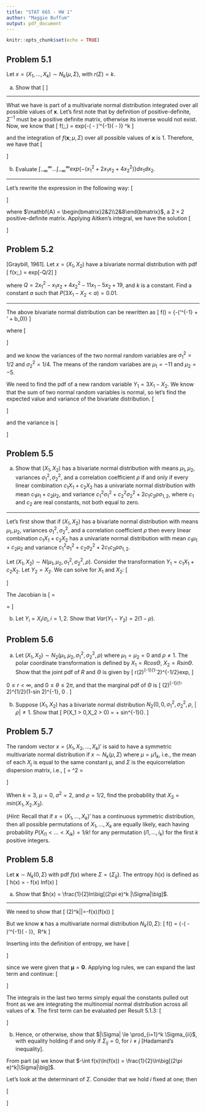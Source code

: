 ```yaml
---
title: "STAT 665 - HW 1"
author: "Maggie Buffum"
output: pdf_document
---
```


```r
knitr::opts_chunk$set(echo = TRUE)
```

## Problem 5.1
Let $x = (X_1,\dots,X_k) \sim N_k(\mu,\Sigma )$, with $r(\Sigma) = k$.
  
(a) Show that
\[
\begin{aligned}
I &= \int_{-\infty}^{\infty} \dots \int_{-\infty}^{\infty}exp\bigg\{-\frac{1}{2}(x - \mu)'\Sigma^{-1}(x  -\mu)\bigg\}dx_1\dots dx_k\\
&=(2\pi)^{k/2}|\Sigma|^{1/2}.
\end{aligned}
\]
  
***
  
What we have is part of a multivariate normal distribution integrated over all possible values of $\mathbf{x}$. Let's first note that by definition of positive-definite, $\Sigma^{-1}$ must be a positive definite matrix, otherwise its inverse would not exist. Now, we know that
\[
f(\mathbf{x};\mu,\Sigma) = \frac{1}{(2\pi)^{k/2}|\Sigma|^{1/2}}exp\bigg\{-\frac{1}{2}(\mathbf{x} - \mu)'\Sigma^{-1}(\mathbf{x} - \mu)\bigg\}\text{ for all }\mathbf{x} \in \mathcal{R}^k
\]
  
and the integration of $f(\mathbf{x};\mu,\Sigma)$ over all possible values of $\mathbf{x}$ is 1. Therefore, we have that
\[
\begin{aligned}
1 &= \int_{-\infty}^{\infty} \dots \int_{-\infty}^{\infty}\frac{1}{(2\pi)^{k/2}|\Sigma|^{1/2}}exp\bigg\{-\frac{1}{2}(x - \mu)'\Sigma^{-1}(x  -\mu)\bigg\}dx_1\dots dx_k\\
&\implies (2\pi)^{k/2}|\Sigma|^{1/2} =  \int_{-\infty}^{\infty} \dots \int_{-\infty}^{\infty}exp\bigg\{-\frac{1}{2}(x - \mu)'\Sigma^{-1}(x  -\mu)\bigg\}dx_1\dots dx_k
\end{aligned}
\]
  
(b) Evaluate $\int_{-\infty}^{\infty}\dots \int_{-\infty}^{\infty} exp\{-(x^2_1 + 2x_1x_2 + 4x_2^2)\}dx_1dx_2$.
  
***
  
Let's rewrite the expression in the following way:
\[
\begin{aligned}
&\int_{-\infty}^{\infty}\int_{-\infty}^{\infty} exp\{-(x^2_1 + 2x_1x_2 + 4x_2^2)\}dx_1dx_2\\
&=\int_{-\infty}^{\infty}\int_{-\infty}^{\infty} exp\{-\frac{1}{2}(2x^2_1 + 4x_1x_2 + 8x_2^2)\}dx_1dx_2\\
&=\int_{-\infty}^{\infty}\int_{-\infty}^{\infty} exp\{-\frac{1}{2}(\mathbf{x}'\mathbf{A}\mathbf{x})\}dx_1dx_2\\
\end{aligned}
\]
  
where $\mathbf{A} = \begin{bmatrix}2&2\\2&8\end{bmatrix}$, a $2\times 2$ positive-definite matrix. Applying Aitken's integral, we have the solution
\[
\begin{aligned}
&\int_{-\infty}^{\infty}\int_{-\infty}^{\infty} exp\{-\frac{1}{2}(\mathbf{x}'\mathbf{A}\mathbf{x})\}dx_1dx_2\\
&=(2\pi)^{2/2}|\mathbf{A}|^{-1/2}\\
&=(2\pi)\bigg|\begin{bmatrix}2 & 2\\2 & 8\end{bmatrix}\bigg|^{-1/2}\\
&=(2\pi)((2)(8) - (2)(2))^{-1/2}\\
&=(2\pi)(12)^{-1/2}\\
&=(2\pi)\frac{2}{\sqrt{3}}\\
&=\frac{\pi}{\sqrt{3}}
\end{aligned}
\]
    
## Problem 5.2
[Graybill, 1961]. Let $x = (X_1,X_2)$ have a bivariate normal distribution with pdf
\[
f(x;\mu,\Sigma) = \frac{1}{k}exp[-Q/2]
\]
  
where $Q = 2x_1^2 - x_1x_2 + 4x_2^2 - 11x_1 - 5x_2 + 19$, and *k* is a constant. Find a constant *a* such that $P(3X_1 - X_2 < a) = 0.01$.
  
---
  
The above bivariate normal distribution can be rewritten as
\[
f(\mathbf{x}) = \frac{1}{k}\exp\bigg\{-\frac{1}{2}(\mathbf{x}'\mathbf{\Sigma}^{-1}\mathbf{x} + \mathbf{x}'\mathbf{\mu} + b_0)\bigg\}
\]
  
where
\[
\begin{aligned}
\mathbf{x}'\mathbf{\Sigma}^{-1}\mathbf{x} &=
\begin{bmatrix}
x_1 & x_2
\end{bmatrix}
\begin{bmatrix}
\sigma^2_{11} & \sigma^2_{12}\\
\sigma^2_{21} & \sigma^2_{22}
\end{bmatrix}
\begin{bmatrix}
x_1\\x_2
\end{bmatrix}\\
&=\begin{bmatrix}
\sigma^2_{1}x_1 + \sigma^2_{212}x_2 & \sigma^2_{12}x_1 + \sigma^2_{2}x_2
\end{bmatrix}
\begin{bmatrix}
x_1\\x_2
\end{bmatrix}\\
&=\sigma^2_{1}x_1^2 + \sigma^2_{12}x_1x_2 + \sigma^2_{12}x_1x_2 + \sigma^2_{2}x_2^2\\
&=(2)x_1^2 + (-1/2)x_1x_2 + (-1/2)x_1x_2 + (4)x_2^2\\
&\implies \mathbf{\Sigma}^{-1} =
\begin{bmatrix}
2 & -1/2\\
-1/2 & 4
\end{bmatrix}\\
&\implies \mathbf{\Sigma} =
\begin{bmatrix}
1/2 & -2\\
-2 & 1/4
\end{bmatrix}\\
\end{aligned}
\]
  
and we know the variances of the two normal random variables are $\sigma_1^2 = 1/2$ and $\sigma_2^2 = 1/4$. The means of the random variabes are $\mu_1 = -11$ and $\mu_2 = -5$.

We need to find the pdf of a new random variable $Y_1 = 3X_1 - X_2$. We know that the sum of two normal random variables is normal, so let's find the expected value and variance of the bivariate distribution.
\[
\begin{aligned}
E[3X_1 - X_2] &= E[3X_1] - E[X_2]\\
&= 3E[X_1] - E[X_2]\\
&= 3(-11) - (-5)\\
&= -33 + 5\\
&= -28\\
\end{aligned}
\]
  
and the variance is
\[
\begin{aligned}
Var(3X_1 - X_2) &= Var(3X_1) + Var(X_2) + 2Cov(3X_1,-X_2)
\end{aligned}
\]

  
## Problem 5.5
(a) Show that $(X_1,X_2)$ has a bivariate normal distribution with means $\mu_1,\mu_2$, variances $\sigma_1^2,\sigma_2^2$, and a correlation coefficient $\rho$ if and only if every linear combination $c_1X_1 + c_2X_2$ has a univariate normal distribution with mean $c_1\mu_1 + c_2\mu_2$, and variance $c_1^2\sigma_1^2 + c_2^2\sigma_2^2 + 2c_1c_2\rho\sigma_{1,2}$, where $c_1$ and $c_2$ are real constants, not both equal to zero.
  
***
  
Let's first show that if $(X_1,X_2)$ has a bivariate normal distribution with means $\mu_1,\mu_2$, variances $\sigma_1^2,\sigma_2^2$, and a correlation coefficient $\rho$ then every linear combination $c_1X_1 + c_2X_2$ has a univariate normal distribution with mean $c_1\mu_1 + c_2\mu_2$ and variance $c_1^2\sigma_1^2 + c_2\sigma_2^2 + 2c_1c_2\rho\sigma_{1,2}$.
  
Let $(X_1,X_2)\sim N(\mu_1,\mu_2,\sigma_1^2,\sigma_2^2,\rho)$. Consider the transformation $Y_1 = c_1X_1 + c_2X_2$. Let $Y_2 = X_2$. We can solve for $X_1$ and $X_2$:
\[
\begin{aligned}
X_2 &= Y_2\\
X_1 &= \frac{1}{c_1}(Y_1 - c_2Y_2)
\end{aligned}
\]
  
The Jacobian is
\[
\mathbf{J} =
\begin{bmatrix}
\frac{1}{c_1} & -\frac{1}{c_2}\\
0 & 1
\end{bmatrix}
= \frac{1}{c_1}
\]
  
(b) Let $Y_i = X_i/\sigma_i,i=1,2$. Show that $Var(Y_1 - Y_2)=2(1 - \rho)$.
  
## Problem 5.6
(a) Let $(X_1,X_2) \sim N_2(\mu_1,\mu_2,\sigma_1^2,\sigma_2^2,\rho)$ where $\mu_1=\mu_2=0$ and $\rho \ne 1$. The polar coordinate transformation is defined by $X_1 = Rcos\Theta$, $X_2 = Rsin\Theta$. Show that the joint pdf of $R$ and $\Theta$ is given by
\[
r(2\pi)^{-1}(1-\rho^2)^{-1/2}exp\bigg[-\frac{1}{2(1-\rho^2)}r^2(1 - \rho sin 2\theta)\bigg],
\]
  
$0 \le r < \infty$, and $0 \le \theta \le 2\pi$, and that the marginal pdf of $\Theta$ is
\[
(2\pi)^{-1}(1-\rho^2)^{1/2}(1-\rho sin 2\theta)^{-1},\ 0 \le \theta \le 2\pi.
\]
  
(b) Suppose $(X_1,X_2)$ has a bivariate normal distribution $N_2(0,0,\sigma_1^2,\sigma_2^2,\rho$, $|\rho| \ne 1$. Show that
\[
P(X_1 > 0,X_2 > 0) = \frac{1}{4} + \frac{1}{2\pi}sin^{-1}(\rho).
\]
  
## Problem 5.7
The random vector $x = (X_1,X_2,\dots,X_k)'$ is said to have a symmetric multivariate normal distribution if $x \sim N_k(\mu,\Sigma)$ where $\mu = \mu1_k$, i.e., the mean of each $X_j$ is equal to the same constant $\mu$, and $\Sigma$ is the equicorrelation dispersion matrix, i.e.,
\[
\Sigma = \sigma^2 =
\begin{bmatrix}
1 & \rho & \dots & \rho\\
\rho & 1 & \dots & \rho\\
\vdots & \vdots & \ddots & \vdots\\
\rho & \rho & \dots & 1
\end{bmatrix}
\]
  
When $k=3$, $\mu=0$, $\sigma^2 = 2$, and $\rho = 1/2$, find the probability that $X_3 = min(X_1,X_2.X_3)$.
  
(*Hint:* Recall that if $x = (X_1,\dots,X_k)'$ has a continuous symmetric distribution, then all possible permutations of $X_1,\dots,X_k$ are equally likely, each having probability $P(X_{i1} < \dots < X_{ik})=1/k!$ for any permutation $(i1,\dots,i_k)$ for the first *k* positive integers.
  
## Problem 5.8
Let $\mathbf{x} \sim N_k(0,\Sigma)$ with pdf $f(x)$ where $\Sigma = \{\Sigma_{ij}\}$. The entropy $h(x)$ is defined as
\[
h(x) = - \int f(x) lnf(x)
\]
  
(a) Show that $h(x) = \frac{1}{2}ln\big[(2\pi e)^k |\Sigma|\big]$.
  
---
  
We need to show that
\[
\frac{1}{2}\ln(2\pi)^k|\Sigma|=-\int f(x)\ln(f(x)) 
\]
  
But we know $\mathbf{x}$ has a multivariate normal distribution $N_k(0,\Sigma)$:
\[
f(\mathbf{x}) = \frac{1}{(2\pi)^{k/2}|\Sigma|^{1/2}}\exp\bigg\{-\frac{1}{2}(\mathbf{x} - \mu)'\Sigma^{-1}(\mathbf{x} - \mu)\bigg\},\ \mathbf{x} \in R^k
\]
  
Inserting into the definition of entropy, we have
\[
\begin{aligned}
-\int&\frac{1}{(2\pi)^{k/2}|\Sigma|^{1/2}}\exp\bigg\{-\frac{1}{2}(\mathbf{x} - \mu)'\Sigma^{-1}(\mathbf{x} - \mu)\bigg\}\ln\bigg(\frac{1}{(2\pi)^{k/2}|\Sigma|^{1/2}}\exp\bigg\{-\frac{1}{2}(\mathbf{x} - \mu)'\Sigma^{-1}(\mathbf{x} - \mu)\bigg\}\bigg)\\
&=-\int\frac{1}{(2\pi)^{k/2}|\Sigma|^{1/2}}\exp\bigg\{-\frac{1}{2}(\mathbf{x}'\Sigma^{-1}\mathbf{x} + \mathbf{x}'\mathbf{\mu})\bigg\}\ln\bigg(\frac{1}{(2\pi)^{k/2}|\Sigma|^{1/2}}\exp\bigg\{-\frac{1}{2}(\mathbf{x}'\Sigma^{-1}\mathbf{x} + \mathbf{x}'\mathbf{\mu})\bigg\}\bigg)\\
&=-\int\frac{1}{(2\pi)^{k/2}|\Sigma|^{1/2}}\exp\bigg\{-\frac{1}{2}(\mathbf{x}'\Sigma^{-1}\mathbf{x})\bigg\}\ln\bigg(\frac{1}{(2\pi)^{k/2}|\Sigma|^{1/2}}\exp\bigg\{-\frac{1}{2}(\mathbf{x}'\Sigma^{-1}\mathbf{x})\bigg\}\bigg)\\
\end{aligned}
\]
  
since we were given that $\mathbf{\mu} = \mathbf{0}$. Applying log rules, we can expand the last term and continue:
\[
\begin{aligned}
=&-\int\frac{1}{(2\pi)^{k/2}|\Sigma|^{1/2}}\exp\bigg\{-\frac{1}{2}(\mathbf{x}'\Sigma^{-1}\mathbf{x})\bigg\}\bigg(-\frac{1}{2}(\mathbf{x}'\Sigma^{-1}\mathbf{x}) - \frac{k}{2}\ln(2\pi) - \frac{1}{2}\ln(|\Sigma|)\big)\bigg)\\
=&\int\frac{1}{(2\pi)^{k/2}|\Sigma|^{1/2}}\exp\bigg\{-\frac{1}{2}(\mathbf{x}'\Sigma^{-1}\mathbf{x})\bigg\}\bigg(\frac{1}{2}(\mathbf{x}'\Sigma^{-1}\mathbf{x}) + \frac{k}{2}\ln(2\pi) + \frac{1}{2}\ln(|\Sigma|)\bigg)\\
=&\frac{1}{2}\int\frac{1}{(2\pi)^{k/2}|\Sigma|^{1/2}}\exp\bigg\{-\frac{1}{2}(\mathbf{x}'\Sigma^{-1}\mathbf{x})\bigg\}\bigg((\mathbf{x}'\Sigma^{-1}\mathbf{x}) + k\ln(2\pi) + \ln(|\Sigma|)\bigg)\\
=&\frac{1}{2}\bigg[\frac{1}{(2\pi)^{k/2}|\Sigma|^{1/2}}\int(\mathbf{x}'\Sigma^{-1}\mathbf{x})\exp\bigg\{-\frac{1}{2}(\mathbf{x}'\Sigma^{-1}\mathbf{x})\bigg\}\\
&+ k\ln(2\pi)\int\frac{1}{(2\pi)^{k/2}|\Sigma|^{1/2}}\exp\bigg\{-\frac{1}{2}(\mathbf{x}'\Sigma^{-1}\mathbf{x})\bigg\}\\
&+ \ln(|\Sigma|)\int\frac{1}{(2\pi)^{k/2}|\Sigma|^{1/2}}\exp\bigg\{-\frac{1}{2}(\mathbf{x}'\Sigma^{-1}\mathbf{x})\bigg\}\bigg)\bigg]\\
\end{aligned}
\]
  
The integrals in the last two terms simply equal the constants pulled out front as we are integrating the multinomial normal distribution across all values of $\mathbf{x}$. The first term can be evaluated per Result 5.1.3:
\[
\begin{aligned}
&\frac{1}{2}\bigg[\frac{1}{(2\pi)^{k/2}|\Sigma|^{1/2}}(2\pi)^{k/2}|\Sigma^{-1}|^{-1/2}tr(\Sigma^{-1}\Sigma)+ k\ln(2\pi)+ \ln(|\Sigma|)\bigg]\\
&=\frac{1}{2}\bigg[\frac{1}{|\Sigma|^{1/2}}|\Sigma|^{1/2}tr(I_k) + k\ln(2\pi)+ \ln(|\Sigma|)\bigg]\\
&=\frac{1}{2}\bigg[k + k\ln(2\pi)+ \ln(|\Sigma|)\bigg]\\
&=\frac{1}{2}\bigg[k + \ln\big[(2\pi)^k|\Sigma|\big]\bigg]\\
&=\frac{1}{2}\bigg[\ln(e^k) + \ln\big[(2\pi)^k|\Sigma|\big]\bigg]\\
&=\frac{1}{2}\ln\big[(2\pi e)^k|\Sigma|\big]
\end{aligned}
\]
  
(b) Hence, or otherwise, show that $|\Sigma| \le \prod_{i=1}^k \Sigma_{ii}$, with equality holding if and only if $\Sigma_{ij} = 0$, for $i \ne j$ [Hadamard's inequality].
  
From part (a) we know that $-\int f(x)\ln(f(x)) = \frac{1}{2}\ln\big[(2\pi e)^k|\Sigma|\big]$.
  
Let's look at the determinant of $\Sigma$. Consider that we hold $i$ fixed at one; then
  
\[
\begin{aligned}
& -\int f(x) \ln(f(x)) = \frac{1}{2}\ln((2\pi e)^k|\Sigma|)\\
& \implies -2\int f(x) \ln(f(x)) = \ln((2\pi e)^k|\Sigma|)\\
& \implies -2\int f(x) \ln(f(x)) = \ln((2\pi e)^k) + \ln(|\Sigma|)\\
& \implies -2\int f(x) \ln(f(x)) - \ln((2\pi e)^k)= \ln(|\Sigma|)\\
& \implies \exp\bigg\{-2\int f(x) \ln(f(x)) - \ln((2\pi e)^k)\bigg\}= |\Sigma|\\
\end{aligned}
\]
































